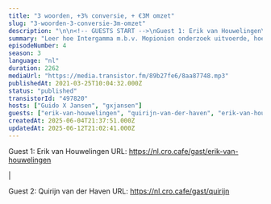 ```yaml
---
title: "3 woorden, +3% conversie, + €3M omzet"
slug: "3-woorden-3-conversie-3m-omzet"
description: "\n\n<!-- GUESTS START -->\nGuest 1: Erik van Houwelingen\nURL: https://nl.cro.cafe/gast/erik-van-houwelingen\n\n|\n\nGuest 2: Quirijn van der Haven\nURL: https://nl.cro.cafe/gast/quirijn\n<!-- GUESTS END -->"
summary: "Leer hoe Intergamma m.b.v. Mopionion onderzoek uitvoerde, hoe 3 aangepaste woorden €3M extra omzet gaf en hoe ze daarmee de CRO Awards 2020 gewonnen hebben."
episodeNumber: 4
season: 3
language: "nl"
duration: 2262
mediaUrl: "https://media.transistor.fm/89b27fe6/8aa87748.mp3"
publishedAt: 2021-03-25T10:04:32.000Z
status: "published"
transistorId: "497820"
hosts: ["Guido X Jansen", "gxjansen"]
guests: ["erik-van-houwelingen", "quirijn-van-der-haven", "erik-van-houwelingen", "quirijn-van-der-haven"]
createdAt: 2025-06-04T21:37:51.000Z
updatedAt: 2025-06-12T21:02:41.000Z
---
```


<!-- GUESTS START -->
Guest 1: Erik van Houwelingen
URL: https://nl.cro.cafe/gast/erik-van-houwelingen

|

Guest 2: Quirijn van der Haven
URL: https://nl.cro.cafe/gast/quirijn
<!-- GUESTS END -->

